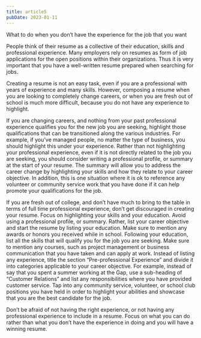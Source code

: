 ```yaml
---
title: article5
pubDate: 2023-01-11
---
```


What to do when you don’t have the experience for the job that you want

People think of their resume as a collective of their education, skills and professional experience. Many employers rely on resumes as form of job applications for the open positions within their organizations. Thus it is very important that you have a well-written resume prepared when searching for jobs. 

Creating a resume is not an easy task, even if you are a professional with years of experience and many skills. However, composing a resume when you are looking to completely change careers, or when you are fresh out of school is much more difficult, because you do not have any experience to highlight. 

If you are changing careers, and nothing from your past professional experience qualifies you for the new job you are seeking, highlight those qualifications that can be transitioned along the various industries. For example, if you’ve managed people, no matter the type of business, you should highlight this under your experience. Rather than not highlighting your professional experience, even if it is not directly related to the job you are seeking, you should consider writing a professional profile, or summary at the start of your resume. The summary will allow you to address the career change by highlighting your skills and how they relate to your career objective. In addition, this is one situation where it is ok to reference any volunteer or community service work that you have done if it can help promote your qualifications for the job.

If you are fresh out of college, and don’t have much to bring to the table in terms of full time professional experience, don’t get discouraged in creating your resume. Focus on highlighting your skills and your education. Avoid using a professional profile, or summary. Rather, list your career objective and start the resume by listing your education. Make sure to mention any awards or honors you received while in school. Following your education, list all the skills that will qualify you for the job you are seeking. Make sure to mention any courses, such as project management or business communication that you have taken and can apply at work. Instead of listing any experience, title the section “Pre-professional Experience” and divide it into categories applicable to your career objective. For example, instead of say that you spent a summer working at the Gap, use a sub-heading of “Customer Relations” and list any responsibilities where you have provided customer service. Tap into any community service, volunteer, or school club positions you have held in order to highlight your abilities and showcase that you are the best candidate for the job. 

Don’t be afraid of not having the right experience, or not having any professional experience to include in a resume. Focus on what you can do rather than what you don’t have the experience in doing and you will have a winning resume.
